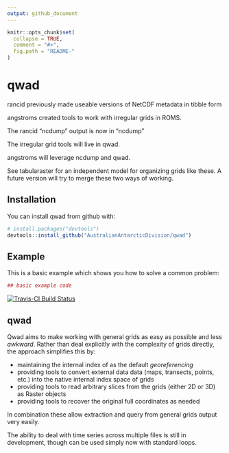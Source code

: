 ```yaml
---
output: github_document
---
```


<!-- README.md is generated from README.Rmd. Please edit that file -->

```r
knitr::opts_chunk$set(
  collapse = TRUE,
  comment = "#>",
  fig.path = "README-"
)
```

# qwad

rancid previously made useable versions of NetCDF metadata in tibble form

angstroms created tools to work with irregular grids in ROMS. 

The rancid "ncdump" output is now in "ncdump"

The irregular grid tools will live in qwad. 

angstroms will leverage ncdump and qwad. 

See tabularaster for an independent model for organizing grids like these. A future version will try to merge these two ways of working. 


## Installation

You can install qwad from github with:

```r
# install.packages("devtools")
devtools::install_github("AustralianAntarcticDivision/qwad")
```

## Example

This is a basic example which shows you how to solve a common problem:

```r
## basic example code
```



[![Travis-CI Build Status](https://travis-ci.org/mdsumner/qwad.svg?branch=master)](https://travis-ci.org/mdsumner/qwad)

## qwad

Qwad aims to make working with general grids as easy as possible and less *awkward*. 
Rather than deal explicitly with the complexity of grids directly, the approach simplifies this by: 

* maintaining the internal index of as the default *georeferencing* 
* providing tools to convert external data data (maps, transects, points, etc.) into the native internal index space of grids
* providing tools to read arbitrary slices from the grids (either 2D or 3D) as Raster objects
* providing tools to recover the original full coordinates as needed

In combination these allow extraction and query from general grids output very easily. 


The ability to deal with time series across multiple files is still in development, though can be used simply now with standard loops. 

